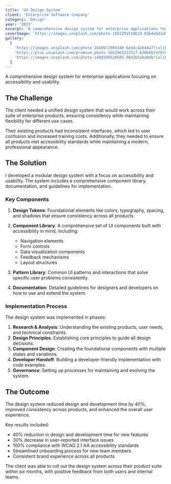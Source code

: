 ```yaml
---
title: 'UX Design System'
client: 'Enterprise Software Company'
category: 'Design'
year: '2023'
excerpt: 'A comprehensive design system for enterprise applications focusing on accessibility and usability.'
coverImage: 'https://images.unsplash.com/photo-1581291518633-83b4ebd1d83e?ixlib=rb-4.0.3&ixid=MnwxMjA3fDB8MHxwaG90by1wYWdlfHx8fGVufDB8fHx8&auto=format&fit=crop&w=1000&q=80'
gallery:
  [
    'https://images.unsplash.com/photo-1649972904349-6e44c42644a7?ixlib=rb-4.0.3&auto=format&fit=crop&w=1000&q=80',
    'https://plus.unsplash.com/premium_photo-1661963212517-830bbb7d76fc?ixlib=rb-4.0.3&auto=format&fit=crop&w=1000&q=80',
    'https://images.unsplash.com/photo-1488590528505-98d2b5aba04b?ixlib=rb-4.0.3&auto=format&fit=crop&w=1000&q=80',
  ]
---
```


A comprehensive design system for enterprise applications focusing on accessibility and usability.

## The Challenge

The client needed a unified design system that would work across their suite of enterprise products,
ensuring consistency while maintaining flexibility for different use cases.

Their existing products had inconsistent interfaces, which led to user confusion and increased
training costs. Additionally, they needed to ensure all products met accessibility standards while
maintaining a modern, professional appearance.

## The Solution

I developed a modular design system with a focus on accessibility and usability. The system includes
a comprehensive component library, documentation, and guidelines for implementation.

### Key Components

1. **Design Tokens**: Foundational elements like colors, typography, spacing, and shadows that
   ensure consistency across all products.

2. **Component Library**: A comprehensive set of UI components built with accessibility in mind,
   including:

   - Navigation elements
   - Form controls
   - Data visualization components
   - Feedback mechanisms
   - Layout structures

3. **Pattern Library**: Common UI patterns and interactions that solve specific user problems
   consistently.

4. **Documentation**: Detailed guidelines for designers and developers on how to use and extend the
   system.

### Implementation Process

The design system was implemented in phases:

1. **Research & Analysis**: Understanding the existing products, user needs, and technical
   constraints.
2. **Design Principles**: Establishing core principles to guide all design decisions.
3. **Component Design**: Creating the foundational components with multiple states and variations.
4. **Developer Handoff**: Building a developer-friendly implementation with code examples.
5. **Governance**: Setting up processes for maintaining and evolving the system.

## The Outcome

The design system reduced design and development time by 40%, improved consistency across products,
and enhanced the overall user experience.

Key results included:

- 40% reduction in design and development time for new features
- 30% decrease in user-reported interface issues
- 100% compliance with WCAG 2.1 AA accessibility standards
- Streamlined onboarding process for new team members
- Consistent brand experience across all products

The client was able to roll out the design system across their product suite within six months, with
positive feedback from both users and internal teams.
